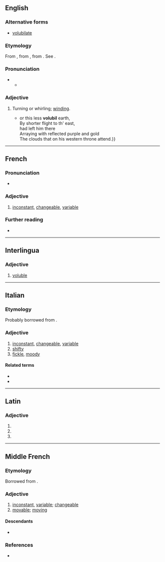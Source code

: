 ==English==

===Alternative forms===
* [[volubilate]]

===Etymology===
From {{etyl|frm|en}} {{m|frm|volubile}}, from {{etyl|la|en}} {{m|la|volūbilis||rolling}}, from {{m|la|volvō||I roll}}. See {{m|en|voluble}}.

===Pronunciation===
* {{IPA|en|/ˈvɒljʊbaɪl/}}
** {{audio|en|LL-Q1860 (eng)-Vealhurl-volubile.wav|Audio (UK)}}

===Adjective===
{{en-adj}}

# {{lb|en|chiefly|botany}} Turning or whirling; [[winding]].
#* {{RQ:Milton PL|book=4|passage={{...}} or this less '''volubil''' earth,<br>By shorter flight to th' east,<br>had left him there<br>Arraying with reflected purple and gold<br>The clouds that on his western throne attend.}}

{{Webster 1913}}

----

==French==

===Pronunciation===
* {{audio|fr|LL-Q150 (fra)-Pamputt-volubile.wav|Audio}}

===Adjective===
{{fr-adj}}

# [[inconstant]], [[changeable]], [[variable]]

===Further reading===
* {{R:TLFi}}

----

==Interlingua==

===Adjective===
{{ia-adj}}

# [[voluble]]

----

==Italian==

===Etymology===
Probably borrowed from {{bor|it|la|volūbilis||gloss=turning}}.

===Adjective===
{{it-adj|volubil|e|i}}

# [[inconstant]], [[changeable]], [[variable]]
# [[shifty]]
# [[fickle]], [[moody]]

====Related terms====
* {{l|it|volubilità}}
* {{l|it|volubilmente}}

----

==Latin==

===Adjective===
{{la-adj-form|volūbile}}

# {{inflection of|la|volūbilis||nom|n|s}}
# {{inflection of|la|volūbilis||acc|n|s}}
# {{inflection of|la|volūbilis||voc|n|s}}

----

==Middle French==

===Etymology===
Borrowed from {{bor|frm|la|volūbilis}}.

===Adjective===
{{frm-adj|mf}}

# [[inconstant]], [[variable]]; [[changeable]]
# [[movable]]; [[moving]]

====Descendants====
* {{desc|fr|volubile}}

===References===
* {{R:DMF}}